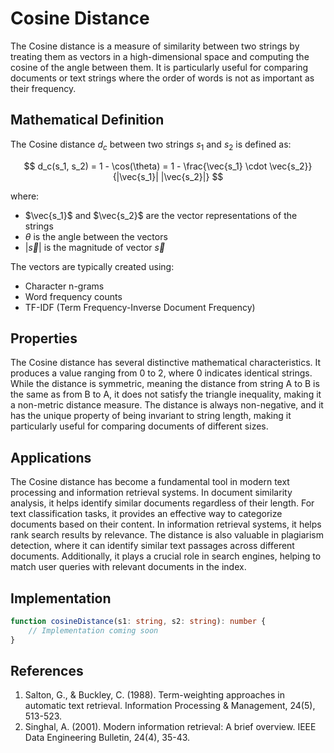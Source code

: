 # Cosine Distance

The Cosine distance is a measure of similarity between two strings by treating them as vectors in a high-dimensional space and computing the cosine of the angle between them. It is particularly useful for comparing documents or text strings where the order of words is not as important as their frequency.

## Mathematical Definition

The Cosine distance $d_c$ between two strings $s_1$ and $s_2$ is defined as:

$$
d_c(s_1, s_2) = 1 - \cos(\theta) = 1 - \frac{\vec{s_1} \cdot \vec{s_2}}{|\vec{s_1}| |\vec{s_2}|}
$$

where:
- $\vec{s_1}$ and $\vec{s_2}$ are the vector representations of the strings
- $\theta$ is the angle between the vectors
- $|\vec{s}|$ is the magnitude of vector $\vec{s}$

The vectors are typically created using:
- Character n-grams
- Word frequency counts
- TF-IDF (Term Frequency-Inverse Document Frequency)

## Properties

The Cosine distance has several distinctive mathematical characteristics. It produces a value ranging from 0 to 2, where 0 indicates identical strings. While the distance is symmetric, meaning the distance from string A to B is the same as from B to A, it does not satisfy the triangle inequality, making it a non-metric distance measure. The distance is always non-negative, and it has the unique property of being invariant to string length, making it particularly useful for comparing documents of different sizes.

## Applications

The Cosine distance has become a fundamental tool in modern text processing and information retrieval systems. In document similarity analysis, it helps identify similar documents regardless of their length. For text classification tasks, it provides an effective way to categorize documents based on their content. In information retrieval systems, it helps rank search results by relevance. The distance is also valuable in plagiarism detection, where it can identify similar text passages across different documents. Additionally, it plays a crucial role in search engines, helping to match user queries with relevant documents in the index.

## Implementation

```typescript
function cosineDistance(s1: string, s2: string): number {
    // Implementation coming soon
}
```

## References

1. Salton, G., & Buckley, C. (1988). Term-weighting approaches in automatic text retrieval. Information Processing & Management, 24(5), 513-523.
2. Singhal, A. (2001). Modern information retrieval: A brief overview. IEEE Data Engineering Bulletin, 24(4), 35-43. 